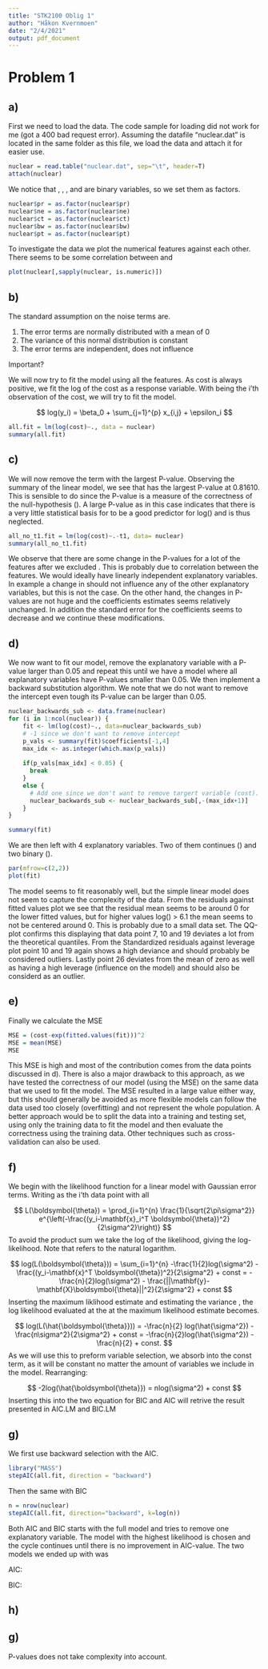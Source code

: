 ```yaml
---
title: "STK2100 Oblig 1"
author: "Håkon Kvernmoen"
date: "2/4/2021"
output: pdf_document
---
```


# Problem 1
## a)

First we need to load the data. The code sample for loading did not work for me (got a 400 bad request error). Assuming the datafile "nuclear.dat" is located in the same folder as this file, we load the data and attach it for easier use.

```r
nuclear = read.table("nuclear.dat", sep="\t", header=T)
attach(nuclear)
```

We notice that \texttt{pr}, \texttt{ne}, \texttt{ct}, \texttt{bw} and \texttt{pt} are binary variables, so we set them as factors.

```r
nuclear$pr = as.factor(nuclear$pr)
nuclear$ne = as.factor(nuclear$ne)
nuclear$ct = as.factor(nuclear$ct)
nuclear$bw = as.factor(nuclear$bw)
nuclear$pt = as.factor(nuclear$pt)
```

To investigate the data we plot the numerical features against each other. There seems to be some correlation between \texttt{date} and \texttt{t1}  

```r
plot(nuclear[,sapply(nuclear, is.numeric)])
```

## b)

The standard assumption on the noise terms \text{$\epsilon_i$} are.

1. The error terms are normally distributed with a mean of 0
2. The variance \text{$\sigma^2$} of this normal distribution is constant
3. The error terms are independent, \text{$\epsilon_i$} does not influence \text{$\epsilon_j$} 

Important?

We will now try to fit the model using all the features. As cost is always positive, we fit the log of the cost as a response variable. With \text{$y_{i}$} being the i'th observation of the cost, we will try to fit the model.

$$
log(y_i) = \beta_0 + \sum_{j=1}^{p} x_{i,j} + \epsilon_i 
$$
```r
all.fit = lm(log(cost)~., data = nuclear)
summary(all.fit)
```


## c)

We will now remove the term with the largest P-value. Observing the summary of the linear model, we see that \texttt{t1} has the largest P-value at 0.81610. This is sensible to do since the P-value is a measure of the correctness of the null-hypothesis (\text{$H_0$}). A large P-value as in this case indicates that there is a very little statistical basis for \texttt{t1} to be a good predictor for log(\texttt{cost}) and is thus neglected.

```r
all_no_t1.fit = lm(log(cost)~.-t1, data= nuclear)
summary(all_no_t1.fit)
```
We observe that there are some change in the P-values for a lot of the features after we excluded \texttt{t1}. This is probably due to correlation between the features. We would ideally have linearly independent explanatory variables. In example a change in \texttt{cap} should not influence any of the other explanatory variables, but this is not the case. On the other hand, the changes in P-values are not huge and the coefficients estimates seems relatively unchanged. In addition the standard error for the coefficients seems to decrease and we continue these modifications.

## d)
We now want to fit our model, remove the explanatory variable with a P-value larger than 0.05 and repeat this until we have a model where all explanatory variables have P-values smaller than 0.05. We then implement a backward substitution algorithm. We note that we do not want to remove the intercept even tough its P-value can be larger than 0.05.

```r
nuclear_backwards_sub <- data.frame(nuclear) 
for (i in 1:ncol(nuclear)) {
    fit <- lm(log(cost)~., data=nuclear_backwards_sub)
    # -1 since we don't want to remove intercept
    p_vals <- summary(fit)$coefficients[-1,4]
    max_idx <- as.integer(which.max(p_vals)) 
  
    if(p_vals[max_idx] < 0.05) {
      break
    } 
    else {
      # Add one since we don't want to remove targert variable (cost).
      nuclear_backwards_sub <- nuclear_backwards_sub[,-(max_idx+1)] 
    }
}

summary(fit)
```

We are then left with 4 explanatory variables. Two of them continues (\texttt{date, cap}) and two binary (\texttt{ne, pt}).

```r
par(mfrow=c(2,2))
plot(fit)
```

The model seems to fit reasonably well, but the simple linear model does not seem to capture the complexity of the data. From the residuals against fitted values plot we see that the residual mean seems to be around 0 for the lower fitted values, but for higher values log(\texttt{cost}) > 6.1 the mean seems to not be centered around 0. This is probably due to a small data set. The QQ-plot confirms this displaying that data point 7, 10 and 19 deviates a lot from the theoretical quantiles. From the Standardized residuals against leverage plot point 10 and 19 again shows a high deviance and should probably be considered outliers. Lastly point 26 deviates from the mean of zero as well as having a high leverage (influence on the model) and should also be considerd as an outlier. 

## e)
Finally we calculate the MSE

```r
MSE = (cost-exp(fitted.values(fit)))^2
MSE = mean(MSE)
MSE
```

This MSE is high and most of the contribution comes from the data points discussed in d). There is also a major drawback to this approach, as we have tested the correctness of our model (using the MSE) on the same data that we used to fit the model. The MSE resulted in a large value either way, but this should generally be avoided as more flexible models can follow the data used too closely (overfitting) and not represent the whole population. A better approach would be to split the data into a training and testing set, using only the training data to fit the model and then evaluate the correctness using the training data. Other techniques such as cross-validation can also be used.   

## f)

We begin with the likelihood function for a linear model with Gaussian error terms. Writing \text{$\mathbf{x}_i$} as  the i'th data point with all \text{$q-1$} 

$$
L(\boldsymbol{\theta}) = \prod_{i=1}^{n} \frac{1}{\sqrt{2\pi\sigma^2}} e^{\left(-\frac{(y_i-\mathbf{x}_i^T \boldsymbol{\theta})^2}{2\sigma^2}\right)}
$$
To avoid the product sum we take the log of the likelihood, giving the log-likelihood. Note that \text{$\log$} refers to the natural logarithm.

$$
log(L(\boldsymbol{\theta})) = \sum_{i=1}^{n} -\frac{1}{2}log(\sigma^2) -  \frac{(y_i-\mathbf{x}^T \boldsymbol{\theta})^2}{2\sigma^2}  + const = -\frac{n}{2}log(\sigma^2) -  \frac{||\mathbf{y}-\mathbf{X}\boldsymbol{\theta}||^2}{2\sigma^2}  + const
$$
Inserting the maximum liklihood estimate \text{$\hat{\boldsymbol{\theta}}$} and estimating the variance \text{$\hat{\sigma^2} = ||\mathbf{y}-\mathbf{X}\hat{\boldsymbol{\theta}}||^2/n$}, the log likelihood evaluated at the at the maximum likelihood estimate becomes.

$$
log(L(\hat{\boldsymbol{\theta}})) = -\frac{n}{2} log(\hat{\sigma^2}) - \frac{n\sigma^2}{2\sigma^2} + const = -\frac{n}{2}log(\hat{\sigma^2}) - \frac{n}{2} + const.  
$$
As we will use this to preform variable selection, we absorb \text{$n$} into the const term, as it will be constant no matter the amount of variables we include in the model. Rearranging:

$$
-2log(\hat{\boldsymbol{\theta}}) = nlog(\sigma^2) + const
$$
Inserting this into the two equation for BIC and AIC will retrive the result presented in AIC.LM and BIC.LM

## g)

We first use backward selection with the AIC.
```r
library("MASS")
stepAIC(all.fit, direction = "backward")
```
Then the same with BIC
```r
n = nrow(nuclear)
stepAIC(all.fit, direction="backward", k=log(n))
```

Both AIC and BIC starts with the full model and tries to remove one explanatory variable. The model with the highest likelihood is chosen and the cycle continues until there is no improvement in AIC-value. The two models we ended up with was

AIC:  \texttt{date,t2, cap, pr, ne, ct, cum.n, pt}

BIC: \texttt{date, cap, ne, ct, pt}

## h)

## g)
P-values does not take complexity into account.
